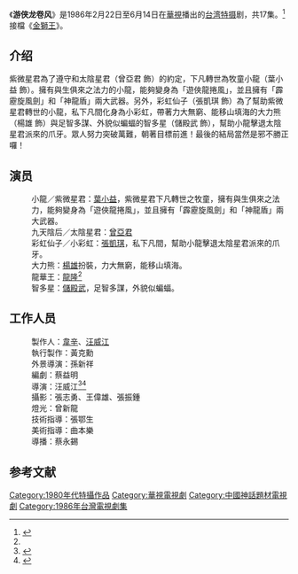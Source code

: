 {{expand|time=2015-04-05T06:49:45+00:00}}
{{noteTA
|G1=TW Show
|1=zh-hans:游侠龙卷风;zh-hant:遊俠龍捲風;

}}
{{影集資訊
| 名稱     = 遊俠龍捲風
| 英文名稱 = 
| 原名     =
| 圖片     = 
| 圖說     = 
| 類型     = 古裝[[單元劇|單元劇]]
| 原創者   =  
| 集数     = 17集
| 每集長   = 
| 語言     =[[國語|國語]]  
| 編劇     = [[蔡益明|蔡益明]]
| 導演     = [[汪威江|汪威江]]
| 演出     =[[葉小益|葉小益]]、[[張凱琪|張凱琪]]、[[曾亞君|曾亞君]]、[[龍隆|龍隆]]、[[楊雄|楊雄]]、[[儲殿武|儲殿武]]、[[汪威江|汪威江]]、[[龍翔雲|龍翔雲]]  
| 主題曲   =《遊俠龍捲風》[[魏海珊|魏海珊]]、[[周曉雲|周曉雲]]主唱  
| 片尾曲   = 
| 拍攝地   =  
| 執行製作 = 
| 製作人   = [[韋辛|韋辛]]、[[汪威江|汪威江]]
| 製作公司 = 劇匠傳播事業有限公司
| 國家     = {{ROC}} 
| 視訊制式 = [[NTSC制式|NTSC制式]]
| 首播國家 = {{TWN}}
| 頻道     = [[中華電視公司|華視]]
| 開始     = 1986年2月22日
| 結束     = 1986年6月14日
| 晚於     = 
| 早於     = 
| 相關節目 =
| 官方網站 = 
| imdb_id   = 
| tv_com_id = 
}}
《'''游侠龙卷风'''》是1986年2月22日至6月14日在[[華視|華視]]播出的[[台湾|台湾]][[特摄|特摄]]剧，共17集。<ref name="#1">{{Cite news|url=http://tw.18dao.net/%E5%BD%B1%E8%A6%96%E8%B3%87%E6%96%99/%E9%81%8A%E4%BF%A0%E9%BE%8D%E6%8D%B2%E9%A2%A8_(1986)|title=影視資料-遊俠龍捲風 (1986)|language=zh-cn|publisher=實用查詢|author=|date=|accessdate=2015-03-28|archive-date=2016-04-15|archive-url=https://web.archive.org/web/20160415094056/http://tw.18dao.net/%e5%bd%b1%e8%a6%96%e8%b3%87%e6%96%99/%e9%81%8a%e4%bf%a0%e9%be%8d%e6%8d%b2%e9%a2%a8_(1986)|dead-url=no}}</ref>接檔《[[金獅王|金獅王]]》。

==介绍==
紫微星君為了遵守和太陰星君（曾亞君 飾）的約定，下凡轉世為牧童小龍（葉小益 飾）。擁有與生俱來之法力的小龍，能夠變身為「遊俠龍捲風」，並且擁有「霹靂旋風劍」和「神龍盾」兩大武器。另外，彩虹仙子（張凱琪 飾）為了幫助紫微星君轉世的小龍，私下凡間化身為小彩虹，帶著力大無窮、能移山填海的大力熊（楊雄 飾）與足智多謀、外貌似蝙蝠的智多星（儲殿武 飾），幫助小龍擊退太陰星君派來的爪牙。眾人努力突破萬難，朝著目標前進！最後的結局當然是邪不勝正囉！

==演员==
:小龍／紫微星君：[[葉小益|葉小益]]，紫微星君下凡轉世之牧童，擁有與生俱來之法力，能夠變身為「遊俠龍捲風」，並且擁有「霹靂旋風劍」和「神龍盾」兩大武器。
:九天陰后／太陰星君：[[曾亞君|曾亞君]]
:彩虹仙子／小彩虹：[[張凱琪|張凱琪]]，私下凡間，幫助小龍擊退太陰星君派來的爪牙。
:大力熊：[[楊雄|楊雄]]扮裝，力大無窮，能移山填海。
:龍華王：[[龍隆|龍隆]]<ref name="#1"/>
:智多星：[[儲殿武|儲殿武]]，足智多謀，外貌似蝙蝠。

==工作人员==
:製作人：[[韋辛|韋辛]]、[[汪威江|汪威江]]
:執行製作：黃克勳
:外景導演：孫新祥
:編劇：蔡益明
:導演：汪威江<ref>{{Cite news|url=http://movie.mtm.mo/?act=app&appid=56&mid=16&p=view|title=最新消息|language=zh-cn|publisher=MTM澳门电影节|author=|date=|accessdate=2015-03-28|archive-date=2016-03-04|archive-url=https://web.archive.org/web/20160304140228/http://movie.mtm.mo/?act=app&appid=56&mid=16&p=view|dead-url=no}}</ref><ref>{{Cite news|url=http://yy.8fkd.com/WangWeiJiang|title=汪威江个人资料|language=zh-cn|publisher=银河演员网|author=|date=|accessdate=2015-03-28|archive-date=2017-08-15|archive-url=https://web.archive.org/web/20170815065225/http://yy.8fkd.com/WangWeiJiang|dead-url=no}}</ref>
:攝影：張志勇、王偉雄、張振鍾
:燈光：曾新龍
:技術指導：張鄂生
:美術指導：曲本樂
:導播：蔡永錫

== 参考文献 ==
{{Reflist}}

[[Category:1980年代特攝作品|Category:1980年代特攝作品]]
[[Category:華視電視劇|Category:華視電視劇]]
[[Category:中國神話題材電視劇|Category:中國神話題材電視劇]]
[[Category:1986年台灣電視劇集|Category:1986年台灣電視劇集]]